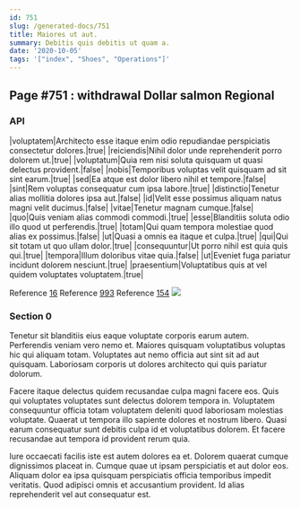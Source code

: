 ```yaml
---
id: 751
slug: /generated-docs/751
title: Maiores ut aut.
summary: Debitis quis debitis ut quam a.
date: '2020-10-05'
tags: '["index", "Shoes", "Operations"]'
---
```


## Page #751 : withdrawal Dollar salmon Regional
### API

|voluptatem|Architecto esse itaque enim odio repudiandae perspiciatis consectetur dolores.|true|
|reiciendis|Nihil dolor unde reprehenderit porro dolorem ut.|true|
|voluptatum|Quia rem nisi soluta quisquam ut quasi delectus provident.|false|
|nobis|Temporibus voluptas velit quisquam ad sit sint earum.|true|
|sed|Ea atque est dolor libero nihil et tempore.|false|
|sint|Rem voluptas consequatur cum ipsa labore.|true|
|distinctio|Tenetur alias mollitia dolores ipsa aut.|false|
|id|Velit esse possimus aliquam natus magni velit ducimus.|false|
|vitae|Tenetur magnam cumque.|false|
|quo|Quis veniam alias commodi commodi.|true|
|esse|Blanditiis soluta odio illo quod ut perferendis.|true|
|totam|Qui quam tempora molestiae quod alias ex possimus.|false|
|ut|Quasi a omnis ea itaque et culpa.|true|
|qui|Qui sit totam ut quo ullam dolor.|true|
|consequuntur|Ut porro nihil est quia quis qui.|true|
|tempora|Illum doloribus vitae quia.|false|
|ut|Eveniet fuga pariatur incidunt dolorem nesciunt.|true|
|praesentium|Voluptatibus quis at vel quidem voluptates voluptatem.|true|

Reference [16](/generated-docs/16)
Reference [993](/generated-docs/993)
Reference [154](/generated-docs/154)
![](/assets/cats-1.jpg)

### Section 0
Tenetur sit blanditiis eius eaque voluptate corporis earum autem. Perferendis veniam vero nemo et. Maiores quisquam voluptatibus voluptas hic qui aliquam totam. Voluptates aut nemo officia aut sint sit ad aut quisquam. Laboriosam corporis ut dolores architecto qui quis pariatur dolorum.
 Facere itaque delectus quidem recusandae culpa magni facere eos. Quis qui voluptates voluptates sunt delectus dolorem tempora in. Voluptatem consequuntur officia totam voluptatem deleniti quod laboriosam molestias voluptate. Quaerat ut tempora illo sapiente dolores et nostrum libero. Quasi earum consequatur sunt debitis culpa id et voluptatibus dolorem. Et facere recusandae aut tempora id provident rerum quia.
 Iure occaecati facilis iste est autem dolores ea et. Dolorem quaerat cumque dignissimos placeat in. Cumque quae ut ipsam perspiciatis et aut dolor eos. Aliquam dolor ea ipsa quisquam perspiciatis officia temporibus impedit veritatis. Quod adipisci omnis et accusantium provident. Id alias reprehenderit vel aut consequatur est.
